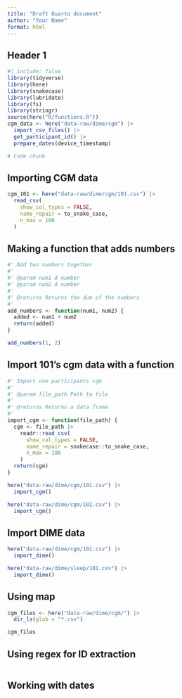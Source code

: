 ```yaml
---
title: "Draft Quarto document"
author: "Your Name"
format: html
---
```


## Header 1

```r
#| include: false
library(tidyverse)
library(here)
library(snakecase)
library(lubridate)
library(fs)
library(stringr)
source(here("R/functions.R"))
cgm_data <- here("data-raw/dime/cgm") |>
  import_csv_files() |>
  get_participant_id() |>
  prepare_dates(device_timestamp)
```

```r
# Code chunk
```

## Importing CGM data

```r
cgm_101 <- here("data-raw/dime/cgm/101.csv") |>
  read_csv(
    show_col_types = FALSE,
    name_repair = to_snake_case,
    n_max = 100
  )
```

## Making a function that adds numbers

```r
#' Add two numbers together
#'
#' @param num1 A number
#' @param num2 A number
#'
#' @returns Returns the dum of the numbers
#'
add_numbers <- function(num1, num2) {
  added <- num1 + num2
  return(added)
}

add_numbers(1, 2)
```

## Import 101's cgm data with a function

```r
#' Import one participants cgm
#'
#' @param file_path Path to file
#'
#' @returns Returns a data frame
#'
import_cgm <- function(file_path) {
  cgm <- file_path |>
    readr::read_csv(
      show_col_types = FALSE,
      name_repair = snakecase::to_snake_case,
      n_max = 100
    )
  return(cgm)
}

here("data-raw/dime/cgm/101.csv") |>
  import_cgm()

here("data-raw/dime/cgm/102.csv") |>
  import_cgm()
```

## Import DIME data

```r
here("data-raw/dime/cgm/101.csv") |>
  import_dime()

here("data-raw/dime/sleep/101.csv") |>
  import_dime()
```

## Using map

```r
cgm_files <- here("data-raw/dime/cgm/") |>
  dir_ls(glob = "*.csv")

cgm_files
```

## Using regex for ID extraction

```r
```

## Working with dates

```r
```

```r
```
